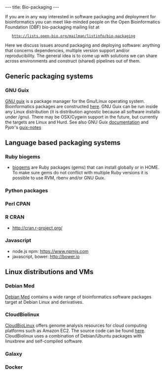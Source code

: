 ---
title: Bio-packaging
---

If you are in any way interested in software packaging and deployment for bioinformatics you can meet like-minded people on the Open Bioinformatics Foundation (OBF) bio-packaging mailing list at

    http://lists.open-bio.org/mailman/listinfo/bio-packaging

Here we discuss issues around packaging and deploying software: anything that concerns dependencies, multiple version support and/or reproducibility. The general idea is to come up with solutions we can share across environments and construct (shared) pipelines out of them.

== Generic packaging systems ==

=== GNU Guix ===

[https://www.gnu.org/software/guix GNU guix] is a package manager for the Gnu/Linux operating system. Bioinformatics packages are constructed [http://git.savannah.gnu.org/cgit/guix.git/tree/gnu/packages/bioinformatics.scm here]. GNU Guix can be run inside any Linux distribution (it is distribution agnostic because all software installs under /gnu). There may be OSX/Cygwin support in the future, but currently the targets are Linux and Hurd. See also GNU Guix [https://www.gnu.org/software/guix/manual/guix.html documentation] and Pjotr's [https://github.com/pjotrp/guix-notes guix-notes]

== Language based packaging systems ==

=== Ruby biogems ===

* [http://biogems.info/ biogems] are Ruby packages (gems) that can install globally or in HOME. To make sure gems do not conflict with multiple Ruby versions it is possible to use RVM, rbenv and/or GNU Guix.

=== Python packages ===
=== Perl CPAN ===
=== R CRAN ===

* http://cran.r-project.org/

=== Javascript ===

* node.js npm: https://www.npmjs.com
* javascript, bower: http://bower.io

== Linux distributions and VMs ==

=== Debian Med ===

[https://www.debian.org/devel/debian-med/ Debian Med] contains a wide range of bioinformatics software packages target at Debian Linux and derivatives.

=== CloudBiolinux ===

[http://cloudbiolinux.org CloudBioLinux] offers genome analysis resources for cloud computing platforms such as Amazon EC2. The source code can be found [https://github.com/chapmanb/cloudbiolinux here]. CloudBiolinux uses a combination of Debian/Ubuntu packages with linuxbrew and self-compiled software.

=== Galaxy ===
=== Docker ===